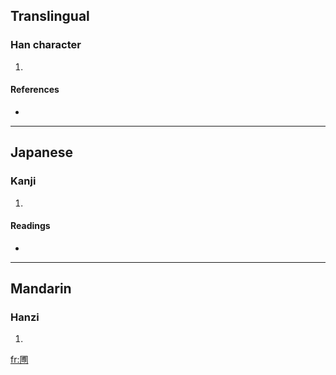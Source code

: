 ==Translingual==

===Han character===
{{Han char|rn=31|rad=囗|as=10|sn=13|four=|canj=田戈月戈 (WIBI)}}

# {{defn|Han}}

====References====
* {{Han ref|kx=0220.060|dkj=04816|hdz=10724.040|uh=5711|ud=22289}}

----

==Japanese==

===Kanji===
{{ja-kanji|grade=|rs=囗10}}

# {{defn|Japanese}}

====Readings====
* {{ja-readings|on=[[ほ]] (ho), [[ふ]] (fu)|kun=[[はたけ]] (hatake), [[にわ]] (niwa)}}

----

==Mandarin==

===Hanzi===
{{cmn-hanzi|pin=[[fù]] ([[fu4]])|wg=fu<sup>4</sup>}}

# {{defn|Mandarin}}

[[fr:圑]]